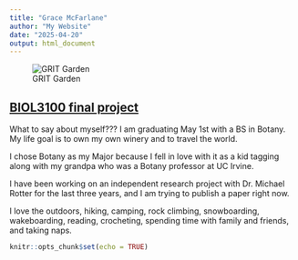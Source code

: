 ```yaml
---
title: "Grace McFarlane"
author: "My Website"
date: "2025-04-20"
output: html_document
---
```

![GRIT Garden](/Users/gracemcfarlane/Desktop/GraceMcFa.github.io/media/Picture of me.JPG)

## [BIOL3100 final project](./Final_Project/Germination-Treatment-Analysis)

What to say about myself??? I am graduating May 1st with a BS in Botany. My life goal is to own my own winery and to travel the world. 

I chose Botany as my Major because I fell in love with it as a kid tagging along with my grandpa who was a Botany professor at UC Irvine. 

I have been working on an independent research project with Dr. Michael Rotter for the last three years, and I am trying to publish a paper right now. 

 I love the outdoors, hiking, camping, rock climbing, snowboarding, wakeboarding, reading, crocheting, spending time with family and friends, and taking naps. 

```r
knitr::opts_chunk$set(echo = TRUE)
```



